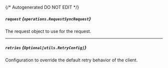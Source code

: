 {/* Autogenerated DO NOT EDIT  */}

##### `request` *{`operations.RequestSyncRequest`}*
The request object to use for the request.

<Collapsible openLabel={Labels.showProperties} closeLabel={Labels.hideProperties}>
  <RequestSyncRequest />
</Collapsible>

---
##### `retries` *{`Optional[utils.RetryConfig]`}*
Configuration to override the default retry behavior of the client.

<Collapsible openLabel={Labels.showProperties} closeLabel={Labels.hideProperties}>
  <Retryconfig />
</Collapsible>


